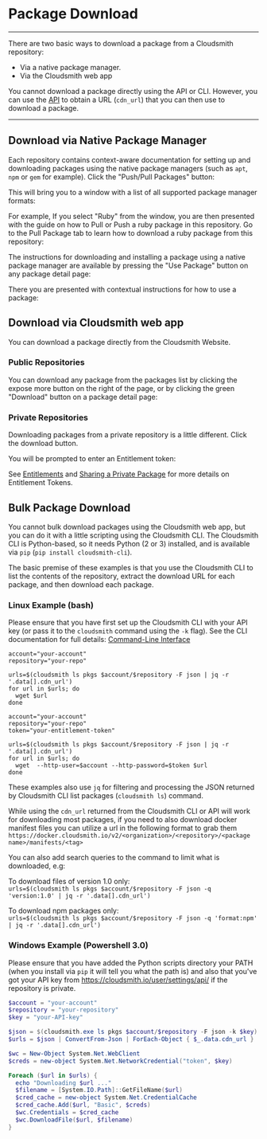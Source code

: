 
# Package Download

---
There are two basic ways to download a package from a Cloudsmith repository: 

- Via a native package manager.
- Via the Cloudsmith web app

You cannot download a package directly using the API or CLI. However, you can use the [API](/api/packages/list) to obtain a URL (`cdn_url`) that you can then use to download a package.

***

## Download via Native Package Manager

Each repository contains context-aware documentation for setting up and downloading packages using the native package managers (such as `apt`, `npm` or `gem` for example).  Click the "Push/Pull Packages" button:

<BlockImage src={img1eca8f945afbcbd0def68f670005c0a0c1dbcc07f84f6c019ec019c91fdcaf07_Screenshot_2024_10_18_at_17_19_55} alt="Select to Push/Pull a package"></BlockImage>


This will bring you to a window with a list of all supported package manager formats:

<BlockImage src={imged2f3d085992aca572174bc5cb25082dbb0238fcbdc4e63733e84f6a6005035e_Screenshot_2024_10_18_at_17_33_23} alt="Setup guides for native package managers"></BlockImage>

For example, If you select "Ruby" from the window, you are then presented with the guide on how to Pull or Push a ruby package in this repository. Go to the Pull Package tab to learn how to download a ruby package from this repository: 

<BlockImage src={img50562fd781c105269f60131b2e591d7c6e3831a7014665fc83fe09f3b7644576_Screenshot_2024_10_18_at_17_35_26} alt="Setup guide for Ruby packages"></BlockImage>

The instructions for downloading and installing a package using a native package manager are available by pressing the  "Use Package" button on any package detail page: 

<BlockImage src={img7334dd0d345475a864276c376a8b42bcc363fac0e86241bc9771edd90b01b374_Screenshot_2024_10_18_at_17_41_26} alt="Setup Tab on Package Detail page"></BlockImage>

There you are presented with contextual instructions for how to use a package:

<BlockImage src={img28159e2cca9d71bd9e49fdabc2838cbcdec26ee290e7498cc5177fafd8e8190e_Screenshot_2024_10_18_at_17_57_56} alt="nstructions for using a package"></BlockImage>


## Download via Cloudsmith web app

You can download a package directly from the Cloudsmith Website. 

### Public Repositories

You can download any package from the packages list by clicking the expose more button on the right of the page, or by clicking the green "Download" button on a package detail page:

<BlockImage src={img0a981bf89e760e965b64dd6a374fb30649f92babb75bc30b1d2a5b7559ee5f57_Screenshot_2024_10_18_at_18_03_30} alt="Download buttons on packages list (public repository)"></BlockImage>

<BlockImage src={imge1736e4e23c209e12d71d086223a665164c1d4dd733af34e0e72a71ef65d1ba3_Screenshot_2024_10_18_at_21_34_03} alt="Download button on package detail page (public repository)"></BlockImage>

### Private Repositories

Downloading packages from a private repository is a little different. Click the download button.

<BlockImage src={imga82fde152f3f2e23d292ee0c2128fb81f5cb6313034d26ca7f86efe2f4e2dd45_Screenshot_2024_10_18_at_21_38_15} alt="Download buttons on repository packages list (private repository)"></BlockImage>

You will be prompted to enter an Entitlement token:

<BlockImage src={img73d6a1bab060a26c5b9b9c9a9d83591ad9fd64e0e58ef49aa529b71f6a7b4373_Screenshot_2024_10_18_at_21_51_37} alt="Download buttons on repository packages list (private repository)"></BlockImage>

See [Entitlements](/software-distribution/entitlement-tokens) and [Sharing a Private Package](/artifact-management/sharing-a-private-package) for more details on Entitlement Tokens.

## Bulk Package Download

You cannot bulk download packages using the Cloudsmith web app, but you can do it with a little scripting using the Cloudsmith CLI. The Cloudsmith CLI is Python-based, so it needs Python (2 or 3) installed, and is available via `pip` (`pip install cloudsmith-cli`).

The basic premise of these examples is that you use the Cloudsmith CLI to list the contents of the repository, extract the download URL for each package, and then download each package.

### Linux Example (bash)

Please ensure that you have first set up the Cloudsmith CLI with your API key (or pass it to the `cloudsmith` command using the `-k` flag). See the CLI documentation for full details: [Command-Line Interface](/getting-started/cli) 

```shell Public Repository
account="your-account"
repository="your-repo"

urls=$(cloudsmith ls pkgs $account/$repository -F json | jq -r '.data[].cdn_url')
for url in $urls; do
  wget $url
done
```
```shell Private Repository
account="your-account"
repository="your-repo"
token="your-entitlement-token"

urls=$(cloudsmith ls pkgs $account/$repository -F json | jq -r '.data[].cdn_url')
for url in $urls; do
  wget  --http-user=$account --http-password=$token $url
done
```

These examples also use `jq` for filtering and processing the JSON returned by Cloudsmith CLI list packages (`cloudsmith ls`) command. 

While using the `cdn_url` returned from the Cloudsmith CLI or API will work for downloading most packages, if you need to also download docker manifest files you can utilize a url in the following format to grab them  
`https://docker.cloudsmith.io/v2/<organization>/<repository>/<package name>/manifests/<tag>`

You can also add search queries to the command to limit what is downloaded, e.g:

To download files of version 1.0 only:  
`urls=$(cloudsmith ls pkgs $account/$repository -F json -q 'version:1.0' | jq -r '.data[].cdn_url')`

To download npm packages only:  
`urls=$(cloudsmith ls pkgs $account/$repository -F json -q 'format:npm' | jq -r '.data[].cdn_url')`

### Windows Example (Powershell 3.0)

Please ensure that you have added the Python scripts directory your PATH (when you install via `pip` it will tell you what the path is) and also that you've got your API key from https://cloudsmith.io/user/settings/api/ if the repository is private.

```powershell
$account = "your-account"
$repository = "your-repository"
$key = "your-API-key"

$json = $(cloudsmith.exe ls pkgs $account/$repository -F json -k $key)
$urls = $json | ConvertFrom-Json | ForEach-Object { $_.data.cdn_url }

$wc = New-Object System.Net.WebClient
$creds = new-object System.Net.NetworkCredential("token", $key)

Foreach ($url in $urls) {
  echo "Downloading $url ..."
  $filename = [System.IO.Path]::GetFileName($url)
  $cred_cache = new-object System.Net.CredentialCache
  $cred_cache.Add($url, "Basic", $creds)
  $wc.Credentials = $cred_cache
  $wc.DownloadFile($url, $filename)
}
```

